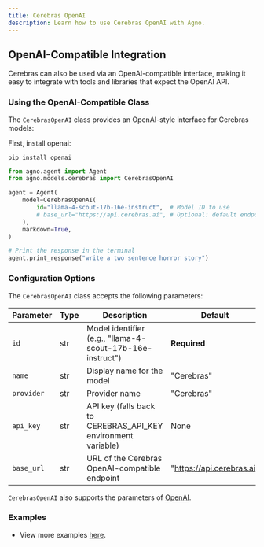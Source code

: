 ```yaml
---
title: Cerebras OpenAI
description: Learn how to use Cerebras OpenAI with Agno.
---
```


## OpenAI-Compatible Integration

Cerebras can also be used via an OpenAI-compatible interface, making it easy to integrate with tools and libraries that expect the OpenAI API.

### Using the OpenAI-Compatible Class

The `CerebrasOpenAI` class provides an OpenAI-style interface for Cerebras models:

First, install openai:

```shell
pip install openai
```

```python
from agno.agent import Agent
from agno.models.cerebras import CerebrasOpenAI

agent = Agent(
    model=CerebrasOpenAI(
        id="llama-4-scout-17b-16e-instruct",  # Model ID to use
        # base_url="https://api.cerebras.ai", # Optional: default endpoint for Cerebras
    ),
    markdown=True,
)

# Print the response in the terminal
agent.print_response("write a two sentence horror story")
```

### Configuration Options

The `CerebrasOpenAI` class accepts the following parameters:

| Parameter  | Type | Description                                                   | Default                   |
| ---------- | ---- | ------------------------------------------------------------- | ------------------------- |
| `id`       | str  | Model identifier (e.g., "llama-4-scout-17b-16e-instruct")     | **Required**              |
| `name`     | str  | Display name for the model                                    | "Cerebras"                |
| `provider` | str  | Provider name                                                 | "Cerebras"                |
| `api_key`  | str  | API key (falls back to CEREBRAS_API_KEY environment variable) | None                      |
| `base_url` | str  | URL of the Cerebras OpenAI-compatible endpoint                | "https://api.cerebras.ai" |

`CerebrasOpenAI` also supports the parameters of [OpenAI](/reference/models/openai).

### Examples

- View more examples [here](../examples/models/cerebras_openai).
